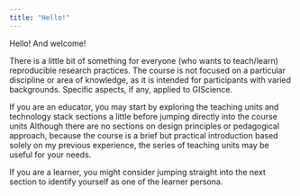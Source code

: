 ```yaml
---
title: "Hello!"
---
```


Hello!
And welcome!

There is a little bit of something for everyone (who wants to teach/learn) reproducible research practices. The course is not focused on a particular discipline or area of knowledge, as it is intended for participants with varied backgrounds. Specific aspects, if any, applied to GIScience.

If you are an educator, you may start by exploring the teaching units and technology stack sections a little before jumping directly into the course units Although there are no sections on design principles or pedagogical approach, because the course is a brief but practical introduction based solely on my previous experience, the series of teaching units may be useful for your needs.

If you are a learner, you might consider jumping straight into the next section to identify yourself as one of the learner persona. 